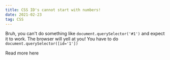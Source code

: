 ```yaml
---
title: CSS ID's cannot start with numbers!
date: 2021-02-23
tag: CSS
---
```



Bruh, you can't do something like `document.querySelector('#1')` and expect it to work.
The browser will yell at you! You have to do `document.querySelector([id='1'])`

<TextLink href="https://css-tricks.com/ids-cannot-start-with-a-number/">
  Read more here
</TextLink>
